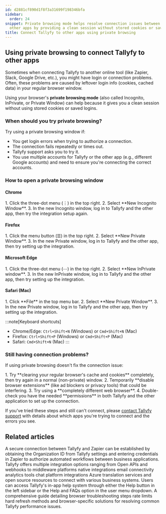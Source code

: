 ```yaml
---
id: d2881cf890d1f8f3a31699f198346bfa
sidebar:
  order: 24
snippet: Private browsing mode helps resolve connection issues between Tallyfy and
  other apps by providing a clean session without stored cookies or saved login data.
title: Connect Tallyfy to other apps using private browsing
---
```



## Using private browsing to connect Tallyfy to other apps

Sometimes when connecting Tallyfy to another online tool (like Zapier, Slack, Google Drive, etc.), you might have login or connection problems. Often, these problems are caused by leftover login info (cookies, cached data) in your regular browser window.

Using your browser's **private browsing mode** (also called Incognito, InPrivate, or Private Window) can help because it gives you a clean session without using stored cookies or saved logins.

### When should you try private browsing?

Try using a private browsing window if:
- You get login errors when trying to authorize a connection.
- The connection fails repeatedly or times out.
- Tallyfy support asks you to try it.
- You use multiple accounts for Tallyfy or the other app (e.g., different Google accounts) and need to ensure you're connecting the correct accounts.

### How to open a private browsing window

#### Chrome
<Steps>
1. Click the three-dot menu (⋮) in the top right.
2. Select **New Incognito Window**.
3. In the new Incognito window, log in to Tallyfy and the other app, then try the integration setup again.
</Steps>

#### Firefox
<Steps>
1. Click the menu button (☰) in the top right.
2. Select **New Private Window**.
3. In the new Private window, log in to Tallyfy and the other app, then try setting up the integration.
</Steps>

#### Microsoft Edge
<Steps>
1. Click the three-dot menu (⋯) in the top right.
2. Select **New InPrivate window**.
3. In the new InPrivate window, log in to Tallyfy and the other app, then try setting up the integration.
</Steps>

#### Safari (Mac)
<Steps>
1. Click **File** in the top menu bar.
2. Select **New Private Window**.
3. In the new Private window, log in to Tallyfy and the other app, then try setting up the integration.
</Steps>

:::note[Keyboard shortcuts]
*   Chrome/Edge: `Ctrl+Shift+N` (Windows) or `Cmd+Shift+N` (Mac)
*   Firefox: `Ctrl+Shift+P` (Windows) or `Cmd+Shift+P` (Mac)
*   Safari: `Cmd+Shift+N` (Mac)
:::

### Still having connection problems?

If using private browsing doesn't fix the connection issue:

<Steps>
1. Try **clearing your regular browser's cache and cookies** completely, then try again in a normal (non-private) window.
2. Temporarily **disable browser extensions** (like ad blockers or privacy tools) that could be interfering.
3. Try using a **completely different web browser**.
4. Double-check you have the needed **permissions** in both Tallyfy and the other application to set up the connection.
</Steps>

If you've tried these steps and still can't connect, please [contact Tallyfy support](/products/pro/miscellaneous/support/how-can-i-contact-tallyfys-support-team/) with details about which apps you're trying to connect and the errors you see.


## Related articles
<CardGrid>
<LinkTitleCard header="<b>Zapier > Connect Tallyfy to Zapier</b>" href="/products/pro/integrations/middleware/zapier/how-to-connect-your-tallyfy-account-to-zapier/" > A secure connection between Tallyfy and Zapier can be established by obtaining the Organization ID from Tallyfy settings and entering credentials in Zapier to authorize automated workflows between business applications. </LinkTitleCard>
<LinkTitleCard header="<b>Pro > Integrations</b>" href="/products/pro/integrations/" > Tallyfy offers multiple integration options ranging from Open APIs and webhooks to middleware platforms native integrations email connectivity analytics tools chat platform integrations Azure translation services and open source resources to connect with various business systems. </LinkTitleCard>
<LinkTitleCard header="<b>Support > In-app user guide</b>" href="/products/pro/miscellaneous/support/how-to-access-the-tallyfy-user-guide/" > Users can access Tallyfy's in-app help system through either the Help button in the left sidebar or the Help and FAQs option in the user menu dropdown. </LinkTitleCard>
<LinkTitleCard header="<b>Miscellaneous > Troubleshooting</b>" href="/products/pro/miscellaneous/troubleshooting/" > A comprehensive guide detailing browser troubleshooting steps rate limits hard refresh methods and browser-specific solutions for resolving common Tallyfy performance issues. </LinkTitleCard>
</CardGrid>